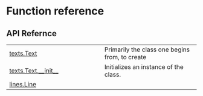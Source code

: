 # Function reference {.doc .doc-index}

## API Refernce

| | |
| --- | --- |
| [texts.Text](texts.Text.qmd#prosodic.texts.Text) | Primarily the class one begins from, to create |
| [texts.Text.__init__](texts.Text.__init__.qmd#prosodic.texts.Text.__init__) | Initializes an instance of the class. |
| [lines.Line](lines.Line.qmd#prosodic.lines.Line) |  |